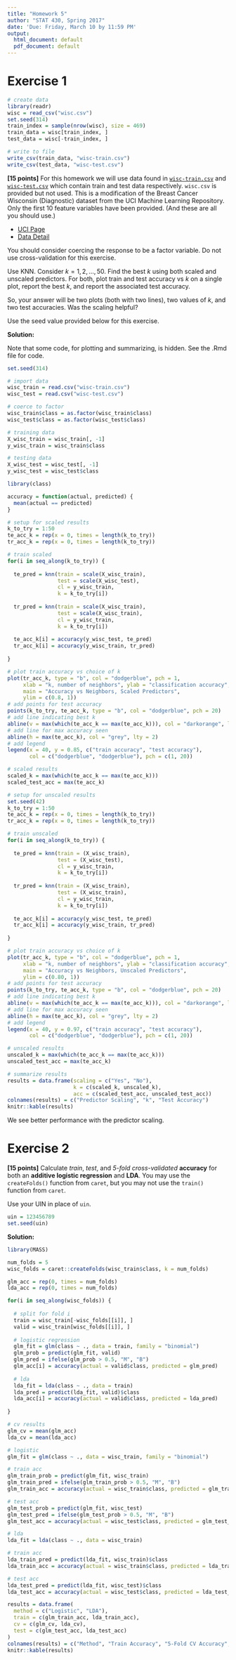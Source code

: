 ---
title: "Homework 5"
author: "STAT 430, Spring 2017"
date: 'Due: Friday, March 10 by 11:59 PM'
output:
  html_document: default
  pdf_document: default
---

# Exercise 1

```{r, echo = FALSE, message = FALSE, warning = FALSE, solution = TRUE}
# create data
library(readr)
wisc = read_csv("wisc.csv")
set.seed(314)
train_index = sample(nrow(wisc), size = 469)
train_data = wisc[train_index, ]
test_data = wisc[-train_index, ]

# write to file
write_csv(train_data, "wisc-train.csv")
write_csv(test_data, "wisc-test.csv")
```

**[15 points]** For this homework we will use data found in [`wisc-train.csv`](wisc-train.csv) and [`wisc-test.csv`](wisc-test.csv) which contain train and test data respectively. `wisc.csv` is provided but not used. This is a modification of the Breast Cancer Wisconsin (Diagnostic) dataset from the UCI Machine Learning Repository. Only the first 10 feature variables have been provided. (And these are all you should use.)

- [UCI Page](https://archive.ics.uci.edu/ml/datasets/Breast+Cancer+Wisconsin+(Diagnostic))
- [Data Detail](https://archive.ics.uci.edu/ml/machine-learning-databases/breast-cancer-wisconsin/wdbc.names)

You should consider coercing the response to be a factor variable. Do not use cross-validation for this exercise.

Use KNN. Consider $k = 1, 2, \ldots, 50$. Find the best $k$ using both scaled and unscaled predictors. For both, plot train and test accuracy vs $k$ on a single plot, report the best $k$, and report the associated test accuracy.

So, your answer will be two plots (both with two lines), two values of $k$, and two test accuracies. Was the scaling helpful? 

Use the seed value provided below for this exercise.

**Solution:**

Note that some code, for plotting and summarizing, is hidden. See the .Rmd file for code.

```{r}
set.seed(314)
```

```{r, message = FALSE, warning = FALSE, solution = TRUE}
# import data
wisc_train = read.csv("wisc-train.csv")
wisc_test = read.csv("wisc-test.csv")
```

```{r, solution = TRUE}
# coerce to factor
wisc_train$class = as.factor(wisc_train$class)
wisc_test$class = as.factor(wisc_test$class)
```

```{r, solution = TRUE}
# training data
X_wisc_train = wisc_train[, -1]
y_wisc_train = wisc_train$class

# testing data
X_wisc_test = wisc_test[, -1]
y_wisc_test = wisc_test$class
```

```{r, message = FALSE, warning = FALSE, solution = TRUE}
library(class)
```

```{r, solution = TRUE}
accuracy = function(actual, predicted) {
  mean(actual == predicted)
}
```

```{r, solution = TRUE}
# setup for scaled results
k_to_try = 1:50
te_acc_k = rep(x = 0, times = length(k_to_try))
tr_acc_k = rep(x = 0, times = length(k_to_try))
```

```{r, solution = TRUE}
# train scaled
for(i in seq_along(k_to_try)) {
  
  te_pred = knn(train = scale(X_wisc_train), 
                test = scale(X_wisc_test), 
                cl = y_wisc_train, 
                k = k_to_try[i])
  
  tr_pred = knn(train = scale(X_wisc_train),
                test = scale(X_wisc_train),
                cl = y_wisc_train,
                k = k_to_try[i])
  
  te_acc_k[i] = accuracy(y_wisc_test, te_pred)
  tr_acc_k[i] = accuracy(y_wisc_train, tr_pred)
  
}
```

```{r, fig.height = 5, fig.width = 8, solution = TRUE, echo = FALSE}
# plot train accuracy vs choice of k
plot(tr_acc_k, type = "b", col = "dodgerblue", pch = 1, 
     xlab = "k, number of neighbors", ylab = "classification accuracy",
     main = "Accuracy vs Neighbors, Scaled Predictors",
     ylim = c(0.8, 1))
# add points for test accuracy
points(k_to_try, te_acc_k, type = "b", col = "dodgerblue", pch = 20)
# add line indicating best k
abline(v = max(which(te_acc_k == max(te_acc_k))), col = "darkorange", lwd = 1.5)
# add line for max accuracy seen
abline(h = max(te_acc_k), col = "grey", lty = 2)
# add legend
legend(x = 40, y = 0.85, c("train accuracy", "test accuracy"), 
       col = c("dodgerblue", "dodgerblue"), pch = c(1, 20))
```

```{r, solution = TRUE, echo = FALSE}
# scaled results
scaled_k = max(which(te_acc_k == max(te_acc_k)))
scaled_test_acc = max(te_acc_k)
```

```{r, solution = TRUE}
# setup for unscaled results
set.seed(42)
k_to_try = 1:50
te_acc_k = rep(x = 0, times = length(k_to_try))
tr_acc_k = rep(x = 0, times = length(k_to_try))
```

```{r, solution = TRUE}
# train unscaled
for(i in seq_along(k_to_try)) {
  
  te_pred = knn(train = (X_wisc_train), 
                test = (X_wisc_test), 
                cl = y_wisc_train, 
                k = k_to_try[i])
  
  tr_pred = knn(train = (X_wisc_train),
                test = (X_wisc_train),
                cl = y_wisc_train,
                k = k_to_try[i])
  
  te_acc_k[i] = accuracy(y_wisc_test, te_pred)
  tr_acc_k[i] = accuracy(y_wisc_train, tr_pred)
  
}
```

```{r, fig.height = 5, fig.width = 8, solution = TRUE, echo = FALSE}
# plot train accuracy vs choice of k
plot(tr_acc_k, type = "b", col = "dodgerblue", pch = 1, 
     xlab = "k, number of neighbors", ylab = "classification accuracy",
     main = "Accuracy vs Neighbors, Unscaled Predictors",
     ylim = c(0.80, 1))
# add points for test accuracy
points(k_to_try, te_acc_k, type = "b", col = "dodgerblue", pch = 20)
# add line indicating best k
abline(v = max(which(te_acc_k == max(te_acc_k))), col = "darkorange", lwd = 1.5)
# add line for max accuracy seen
abline(h = max(te_acc_k), col = "grey", lty = 2)
# add legend
legend(x = 40, y = 0.97, c("train accuracy", "test accuracy"), 
       col = c("dodgerblue", "dodgerblue"), pch = c(1, 20))
```

```{r, solution = TRUE, echo = FALSE}
# unscaled results
unscaled_k = max(which(te_acc_k == max(te_acc_k)))
unscaled_test_acc = max(te_acc_k)
```

```{r, solution = TRUE, echo = FALSE}
# summarize results
results = data.frame(scaling = c("Yes", "No"),
                     k = c(scaled_k, unscaled_k),
                     acc = c(scaled_test_acc, unscaled_test_acc))
colnames(results) = c("Predictor Scaling", "k", "Test Accuracy")
knitr::kable(results)
```

We see better performance with the predictor scaling.


# Exercise 2

**[15 points]** Calculate *train*, *test*, and *5-fold* *cross-validated* **accuracy** for both an **additive logistic regression** and **LDA**. You may use the `createFolds()` function from `caret`, but you may not use the `train()` function from `caret`.

Use your UIN in place of `uin`.

```{r}
uin = 123456789
set.seed(uin)
```

**Solution:**

```{r, solution = TRUE}
library(MASS)
```

```{r, solution = TRUE}
num_folds = 5
wisc_folds = caret::createFolds(wisc_train$class, k = num_folds)
```

```{r, solution = TRUE}
glm_acc = rep(0, times = num_folds)
lda_acc = rep(0, times = num_folds)
```

```{r, message = FALSE, warning = FALSE, solution = TRUE}
for(i in seq_along(wisc_folds)) {
  
  # split for fold i
  train = wisc_train[-wisc_folds[[i]], ]
  valid = wisc_train[wisc_folds[[i]], ]
  
  # logistic regression
  glm_fit = glm(class ~ ., data = train, family = "binomial")
  glm_prob = predict(glm_fit, valid)
  glm_pred = ifelse(glm_prob > 0.5, "M", "B")
  glm_acc[i] = accuracy(actual = valid$class, predicted = glm_pred)
  
  # lda
  lda_fit = lda(class ~ ., data = train)
  lda_pred = predict(lda_fit, valid)$class
  lda_acc[i] = accuracy(actual = valid$class, predicted = lda_pred)
  
}
```

```{r, solution = TRUE}
# cv results
glm_cv = mean(glm_acc)
lda_cv = mean(lda_acc)
```

```{r, message = FALSE, warning = FALSE, solution = TRUE}
# logistic
glm_fit = glm(class ~ ., data = wisc_train, family = "binomial")

# train acc
glm_train_prob = predict(glm_fit, wisc_train)
glm_train_pred = ifelse(glm_train_prob > 0.5, "M", "B")
glm_train_acc = accuracy(actual = wisc_train$class, predicted = glm_train_pred)

# test acc
glm_test_prob = predict(glm_fit, wisc_test)
glm_test_pred = ifelse(glm_test_prob > 0.5, "M", "B")
glm_test_acc = accuracy(actual = wisc_test$class, predicted = glm_test_pred)
```

```{r, solution = TRUE}
# lda
lda_fit = lda(class ~ ., data = wisc_train)

# train acc
lda_train_pred = predict(lda_fit, wisc_train)$class
lda_train_acc = accuracy(actual = wisc_train$class, predicted = lda_train_pred)

# test acc
lda_test_pred = predict(lda_fit, wisc_test)$class
lda_test_acc = accuracy(actual = wisc_test$class, predicted = lda_test_pred)
```

```{r, solution = TRUE, echo = FALSE}
results = data.frame(
  method = c("Logistic", "LDA"),
  train = c(glm_train_acc, lda_train_acc),
  cv = c(glm_cv, lda_cv),
  test = c(glm_test_acc, lda_test_acc)
)
colnames(results) = c("Method", "Train Accuracy", "5-Fold CV Accuracy", "Test Accuracy")
knitr::kable(results)
```
